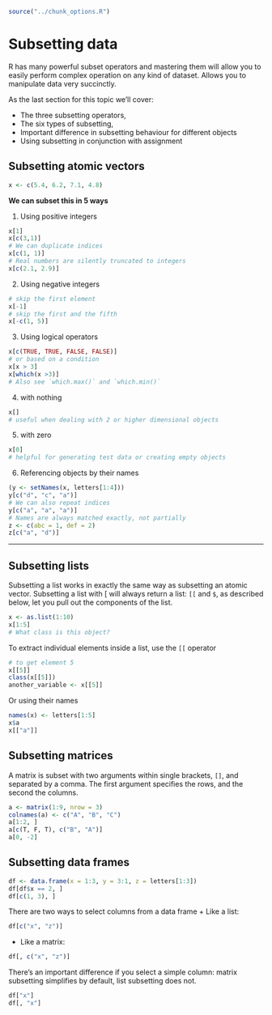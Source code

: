 ```r
source("../chunk_options.R")
```

# Subsetting data

R has many powerful subset operators and mastering them will allow you to easily perform complex operation on any kind of dataset. Allows you to manipulate data very succinctly.

As the last section for this topic we'll cover:

* The three subsetting operators,
* The six types of subsetting,
* Important difference in subsetting behaviour for different objects 
* Using subsetting in conjunction with assignment


## Subsetting atomic vectors

```r
x <- c(5.4, 6.2, 7.1, 4.8)
```

**We can subset this in 5 ways**

1. Using positive integers

```r
x[1]
x[c(3,1)]
# We can duplicate indices
x[c(1, 1)]
# Real numbers are silently truncated to integers
x[c(2.1, 2.9)]
```

2. Using negative integers

```r
# skip the first element
x[-1]
# skip the first and the fifth
x[-c(1, 5)]
```

3. Using logical operators

```r
x[c(TRUE, TRUE, FALSE, FALSE)]
# or based on a condition
x[x > 3]
x[which(x >3)]
# Also see `which.max()` and `which.min()`
```

4. with nothing

```r
x[]
# useful when dealing with 2 or higher dimensional objects
```

5. with zero

```r
x[0]
# helpful for generating test data or creating empty objects
```


6. Referencing objects by their names

```r
(y <- setNames(x, letters[1:4]))
y[c("d", "c", "a")]
# We can also repeat indices
y[c("a", "a", "a")]
# Names are always matched exactly, not partially
z <- c(abc = 1, def = 2)
z[c("a", "d")]
```

---

## Subsetting lists

Subsetting a list works in exactly the same way as subsetting an atomic vector. Subsetting a list with [ will always return a list: `[[` and `$`, as described below, let you pull out the components of the list.

```r
x <- as.list(1:10)
x[1:5]
# What class is this object?
```

To extract individual elements inside a list, use the `[[` operator

```r
# to get element 5
x[[5]]
class(x[[5]])
another_variable <- x[[5]]
```

Or using their names

```r
names(x) <- letters[1:5]
x$a
x[["a"]]
```

## Subsetting matrices

A matrix is subset with two arguments within single brackets, `[]`, and separated by a comma. The first argument specifies the rows, and the second the columns.

```r
a <- matrix(1:9, nrow = 3)
colnames(a) <- c("A", "B", "C")
a[1:2, ]
a[c(T, F, T), c("B", "A")]
a[0, -2]
```

## Subsetting data frames

```r
df <- data.frame(x = 1:3, y = 3:1, z = letters[1:3])
df[df$x == 2, ]
df[c(1, 3), ]
```

There are two ways to select columns from a data frame
+ Like a list:

```r
df[c("x", "z")]
```

+ Like a matrix:

```r
df[, c("x", "z")]
```

There's an important difference if you select a simple column: matrix subsetting simplifies by default, list subsetting does not.

```r
df["x"]
df[, "x"]
```




